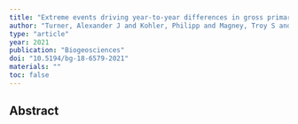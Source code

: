 ```yaml
---
title: "Extreme events driving year-to-year differences in gross primary productivity across the US"
author: "Turner, Alexander J and Kohler, Philipp and Magney, Troy S and Frankenberg, Christian and Fung, Inez and Cohen, Ronald C"
type: "article"
year: 2021
publication: "Biogeosciences"
doi: "10.5194/bg-18-6579-2021"
materials: ""
toc: false
---
```


## Abstract

